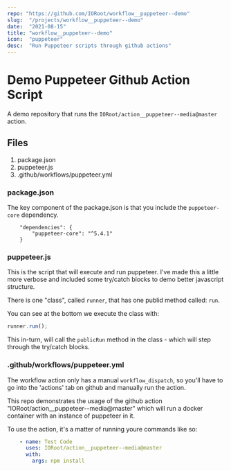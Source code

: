 ```yaml
---
repo: "https://github.com/IORoot/workflow__puppeteer--demo"
slug:  "/projects/workflow__puppeteer--demo"
date:  "2021-08-15"
title: "workflow__puppeteer--demo"
icon:  "puppeteer"
desc:  "Run Puppeteer scripts through github actions"
---
```



# Demo Puppeteer Github Action Script

A demo repository that runs the `IORoot/action__puppeteer--media@master` action.

## Files

1. package.json
2. puppeteer.js
3. .github/workflows/puppeteer.yml

### package.json

The key component of the package.json is that you include the `puppeteer-core` dependency.

```
    "dependencies": {
        "puppeteer-core": "^5.4.1"
    }
```


### puppeteer.js

This is the script that will execute and run puppeteer. I've made this a little more verbose and included some
try/catch blocks to demo better javascript structure.

There is one "class", called `runner`, that has one publid method called: `run`.

You can see at the bottom we execute the class with:
```javascript
runner.run();
```

This in-turn, will call the `publicRun` method in the class - which will step through the try/catch blocks.


### .github/workflows/puppeteer.yml

The workflow action only has a manual `workflow_dispatch`, so you'll have to go into the 'actions' tab on github and
manually run the action.

This repo demonstrates the usage of the github action "IORoot/action__puppeteer--media@master" which will run a 
docker container with an instance of puppeteer in it. 

To use the action, it's a matter of running youre commands like so:

```yaml
    - name: Test Code
      uses: IORoot/action__puppeteer--media@master
      with:
        args: npm install
```